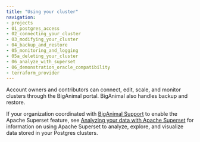 ```yaml
---
title: "Using your cluster"
navigation: 
- projects
- 01_postgres_access
- 02_connecting_your_cluster
- 03_modifying_your_cluster
- 04_backup_and_restore
- 05_monitoring_and_logging
- 05a_deleting_your_cluster
- 06_analyze_with_superset
- 06_demonstration_oracle_compatibility
- terraform_provider
---
```


Account owners and contributors can connect, edit, scale, and monitor clusters through the BigAnimal portal. BigAnimal also handles backup and restore.

If your organization coordinated with [BigAnimal Support](../overview/support) to enable the Apache Superset feature, see [Analyzing your data with Apache Superset](06_analyze_with_superset) for information on using Apache Superset to analyze, explore, and visualize data stored in your Postgres clusters.
